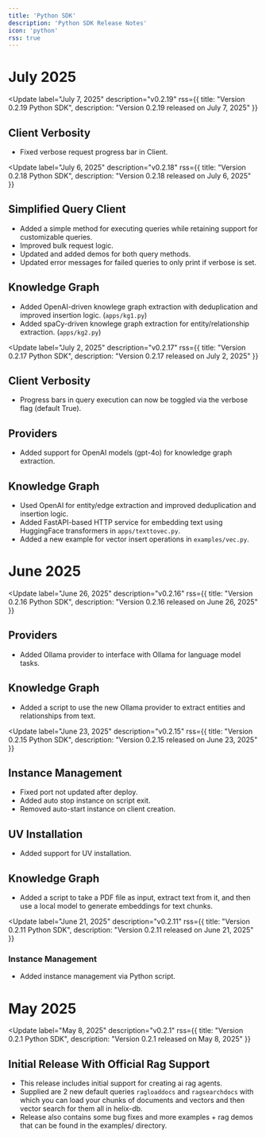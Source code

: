 ```yaml
---
title: 'Python SDK'
description: 'Python SDK Release Notes'
icon: 'python'
rss: true
---
```


# July 2025

<Update 
  label="July 7, 2025" 
  description="v0.2.19" 
  rss={{ 
    title: "Version 0.2.19 Python SDK", 
    description: "Version 0.2.19 released on July 7, 2025" 
  }}
>

## Client Verbosity
- Fixed verbose request progress bar in Client.

</Update>

<Update 
  label="July 6, 2025" 
  description="v0.2.18" 
  rss={{ 
    title: "Version 0.2.18 Python SDK", 
    description: "Version 0.2.18 released on July 6, 2025" 
  }}
>

## Simplified Query Client
- Added a simple method for executing queries while retaining support for customizable queries.
- Improved bulk request logic.
- Updated and added demos for both query methods.
- Updated error messages for failed queries to only print if verbose is set.

## Knowledge Graph
- Added OpenAI-driven knowlege graph extraction with deduplication and improved insertion logic. (`apps/kg1.py`)
- Added spaCy-driven knowlege graph extraction for entity/relationship extraction. (`apps/kg2.py`)

</Update>

<Update 
  label="July 2, 2025" 
  description="v0.2.17" 
  rss={{ 
    title: "Version 0.2.17 Python SDK", 
    description: "Version 0.2.17 released on July 2, 2025" 
  }}
>

## Client Verbosity
- Progress bars in query execution can now be toggled via the verbose flag (default True).

## Providers
- Added support for OpenAI models (gpt-4o) for knowledge graph extraction.

## Knowledge Graph
- Used OpenAI for entity/edge extraction and improved deduplication and insertion logic.
- Added FastAPI-based HTTP service for embedding text using HuggingFace transformers in `apps/texttovec.py`.
- Added a new example for vector insert operations in `examples/vec.py`.

</Update>

# June 2025

<Update 
  label="June 26, 2025" 
  description="v0.2.16" 
  rss={{ 
    title: "Version 0.2.16 Python SDK", 
    description: "Version 0.2.16 released on June 26, 2025" 
  }}
>
## Providers
- Added Ollama provider to interface with Ollama for language model tasks.

## Knowledge Graph
- Added a script to use the new Ollama provider to extract entities and relationships from text.

</Update>

<Update 
  label="June 23, 2025" 
  description="v0.2.15" 
  rss={{ 
    title: "Version 0.2.15 Python SDK", 
    description: "Version 0.2.15 released on June 23, 2025" 
  }}
>

## Instance Management
- Fixed port not updated after deploy. 
- Added auto stop instance on script exit.
- Removed auto-start instance on client creation.

## UV Installation
- Added support for UV installation.

## Knowledge Graph
- Added a script to take a PDF file as input, extract text from it, and then use a local model to generate embeddings for text chunks.

</Update>

<Update
  label="June 21, 2025" 
  description="v0.2.11" 
  rss={{ 
    title: "Version 0.2.11 Python SDK", 
    description: "Version 0.2.11 released on June 21, 2025" 
  }}
>

### Instance Management
- Added instance management via Python script.

</Update>

# May 2025

<Update
  label="May 8, 2025" 
  description="v0.2.1" 
  rss={{ 
    title: "Version 0.2.1 Python SDK", 
    description: "Version 0.2.1 released on May 8, 2025" 
  }}
>
## Initial Release With Official Rag Support
- This release includes initial support for creating ai rag agents. 
- Supplied are 2 new default queries `ragloaddocs` and `ragsearchdocs` with which you can load your chunks of documents and vectors and then vector search for them all in helix-db.
- Release also contains some bug fixes and more examples + rag demos that can be found in the examples/ directory.
</Update>